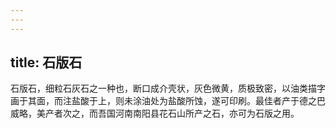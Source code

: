 ```yaml
---
---
---
```

title: 石版石
---



石版石，细粒石灰石之一种也，断口成介壳状，灰色微黄，质极致密，以油类描字画于其面，而注盐酸于上，则未涂油处为盐酸所蚀，遂可印刷。最佳者产于德之巴威略，美产者次之，而吾国河南南阳县花石山所产之石，亦可为石版之用。